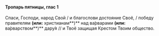 #### Тропарь пятницы, глас 1

Спаси, Господи, народ Свой / и благослови достояние Своё, / победу правителям **(или:** христианам**)** над ва́рварами **(или:** ва́рварством**)** дару́я // и Твоё защищая Крестом Твоим общество.
